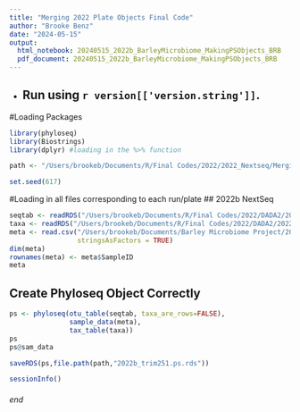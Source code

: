 ```yaml
---
title: "Merging 2022 Plate Objects Final Code"
author: "Brooke Benz"
date: "2024-05-15"
output:
  html_notebook: 20240515_2022b_BarleyMicrobiome_MakingPSObjects_BRB
  pdf_document: 20240515_2022b_BarleyMicrobiome_MakingPSObjects_BRB
---
```



* Run using `r version[['version.string']] `.
---

#Loading Packages
```r
library(phyloseq)
library(Biostrings)
library(dplyr) #loading in the %>% function

path <- "/Users/brookeb/Documents/R/Final Codes/2022/2022_Nextseq/Merging PS Objects"

set.seed(617)
```

#Loading in all files corresponding to each run/plate
## 2022b NextSeq
```r
seqtab <- readRDS("/Users/brookeb/Documents/R/Final Codes/2022/DADA2/2022b_seqtab.nochloronomitoeuk.rds")
taxa <- readRDS("/Users/brookeb/Documents/R/Final Codes/2022/DADA2/2022b_taxanochloronomitoeuk.rds")
meta <- read.csv("/Users/brookeb/Documents/Barley Microbiome Project/2022 Barley Microbiome/2022b_merged_metadata.csv", #row.names = 1,
                 stringsAsFactors = TRUE)
dim(meta)
rownames(meta) <- meta$SampleID
meta
```

## Create Phyloseq Object Correctly
```r
ps <- phyloseq(otu_table(seqtab, taxa_are_rows=FALSE), 
               sample_data(meta), 
               tax_table(taxa))
ps
ps@sam_data

saveRDS(ps,file.path(path,"2022b_trim251.ps.rds"))
```

```r
sessionInfo()
```




###### end